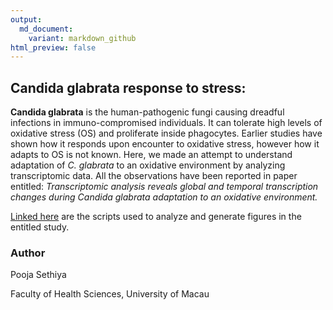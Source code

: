 ```yaml
---
output:
  md_document:
    variant: markdown_github
html_preview: false
---
```


<!-- README.md is generated from README.Rmd. Please edit that file -->


## **Candida glabrata** response to stress: 

**Candida glabrata** is the human-pathogenic fungi causing dreadful infections in immuno-compromised individuals. It can tolerate high levels of oxidative stress (OS) and proliferate inside phagocytes. Earlier studies have shown how it responds upon encounter to oxidative stress, however how it adapts to OS is not known. Here, we made an attempt to understand adaptation of *C. glabrata* to an oxidative environment by analyzing transcriptomic data. All the observations have been reported in paper entitled: 
*Transcriptomic analysis reveals global and temporal transcription changes during Candida glabrata adaptation to an oxidative environment.*

[Linked here](https://github.com/sethiyap/Cg_oxidative_stress/blob/master/CgOxidativeStressPaper.md) are the scripts used to analyze and generate figures in the entitled study.  


### Author

Pooja Sethiya

Faculty of Health Sciences, University of Macau


